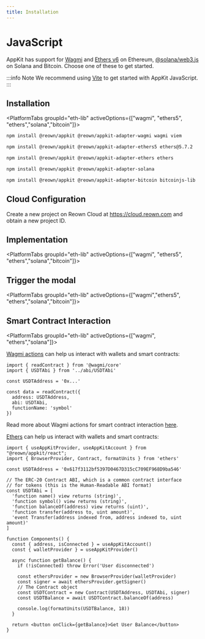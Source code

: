 ```yaml
---
title: Installation
---
```








# JavaScript

AppKit has support for [Wagmi](https://wagmi.sh/) and [Ethers v6](https://docs.ethers.org/v6/) on Ethereum, [@solana/web3.js](https://solana-labs.github.io/solana-web3.js/) on Solana and Bitcoin.
Choose one of these to get started.

:::info Note
We recommend using [Vite](https://vitejs.dev/guide/#scaffolding-your-first-vite-project) to get started with AppKit JavaScript.
:::

## Installation

<PlatformTabs groupId="eth-lib" activeOptions={["wagmi", "ethers5", "ethers","solana","bitcoin"]}>
<PlatformTabItem value="wagmi">

```bash npm2yarn
npm install @reown/appkit @reown/appkit-adapter-wagmi wagmi viem
```

</PlatformTabItem>
<PlatformTabItem value="ethers5">

```bash npm2yarn
npm install @reown/appkit @reown/appkit-adapter-ethers5 ethers@5.7.2
```

</PlatformTabItem>
<PlatformTabItem value="ethers">

```bash npm2yarn
npm install @reown/appkit @reown/appkit-adapter-ethers ethers
```

</PlatformTabItem>
<PlatformTabItem value="solana">

```bash npm2yarn
npm install @reown/appkit @reown/appkit-adapter-solana
```

</PlatformTabItem>
<PlatformTabItem value="bitcoin">

```bash npm2yarn
npm install @reown/appkit @reown/appkit-adapter-bitcoin bitcoinjs-lib
```

</PlatformTabItem>
</PlatformTabs>

## Cloud Configuration

Create a new project on Reown Cloud at https://cloud.reown.com and obtain a new project ID.

<CloudBanner />

## Implementation

<PlatformTabs groupId="eth-lib" activeOptions={["wagmi", "ethers5", "ethers","solana","bitcoin"]}>
<PlatformTabItem value="wagmi">

<WagmiImplementation />

</PlatformTabItem>
<PlatformTabItem value="ethers5">

<Ethers5Implementation />

</PlatformTabItem>
<PlatformTabItem value="ethers">

<EthersImplementation />

</PlatformTabItem>
<PlatformTabItem value="solana">

<SolanaImplementation />

</PlatformTabItem>
<PlatformTabItem value="bitcoin">

<BitcoinImplementation />

</PlatformTabItem>
</PlatformTabs>

## Trigger the modal

<PlatformTabs groupId="eth-lib" activeOptions={["wagmi","ethers5", "ethers","solana","bitcoin"]}>
<PlatformTabItem value="wagmi">

<WagmiModal />

</PlatformTabItem>
<PlatformTabItem value="ethers5">

<EthersModal />

</PlatformTabItem>
<PlatformTabItem value="ethers">

<EthersModal />

</PlatformTabItem>
<PlatformTabItem value="solana">

<SolanaModal />

</PlatformTabItem>
<PlatformTabItem value="bitcoin">

<BitcoinModal />

</PlatformTabItem>
</PlatformTabs>

## Smart Contract Interaction

<PlatformTabs groupId="eth-lib" activeOptions={["wagmi", "ethers","solana"]}>

<PlatformTabItem value="wagmi">

[Wagmi actions](https://wagmi.sh/core/api/actions/readContract) can help us interact with wallets and smart contracts:

```tsx
import { readContract } from '@wagmi/core'
import { USDTAbi } from '../abi/USDTAbi'

const USDTAddress = '0x...'

const data = readContract({
  address: USDTAddress,
  abi: USDTAbi,
  functionName: 'symbol'
})
```

Read more about Wagmi actions for smart contract interaction [here](https://wagmi.sh/core/actions/readContract).

</PlatformTabItem>
<PlatformTabItem value="ethers">

[Ethers](https://docs.ethers.org/v6/) can help us interact with wallets and smart contracts:

```tsx
import { useAppKitProvider, useAppKitAccount } from "@reown/appkit/react";
import { BrowserProvider, Contract, formatUnits } from 'ethers'

const USDTAddress = '0x617f3112bf5397D0467D315cC709EF968D9ba546'

// The ERC-20 Contract ABI, which is a common contract interface
// for tokens (this is the Human-Readable ABI format)
const USDTAbi = [
  'function name() view returns (string)',
  'function symbol() view returns (string)',
  'function balanceOf(address) view returns (uint)',
  'function transfer(address to, uint amount)',
  'event Transfer(address indexed from, address indexed to, uint amount)'
]

function Components() {
  const { address, isConnected } = useAppKitAccount()
  const { walletProvider } = useAppKitProvider()

  async function getBalance() {
    if (!isConnected) throw Error('User disconnected')

    const ethersProvider = new BrowserProvider(walletProvider)
    const signer = await ethersProvider.getSigner()
    // The Contract object
    const USDTContract = new Contract(USDTAddress, USDTAbi, signer)
    const USDTBalance = await USDTContract.balanceOf(address)

    console.log(formatUnits(USDTBalance, 18))
  }

  return <button onClick={getBalance}>Get User Balance</button>
}
```

</PlatformTabItem>
<PlatformTabItem value="solana">
  <SolanaPrograms />
</PlatformTabItem>
</PlatformTabs>
